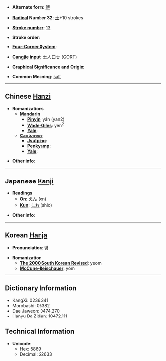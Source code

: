* '''Alternate form''': [[鹽]]

* '''[[Wiktionary:Chinese radical index| Radical]] Number 32''': [[Wiktionary:Chinese radical index 土|土]]+10 strokes

* '''[[Wiktionary:Chinese total strokes index|Stroke number]]''': [[Wiktionary:Chinese total strokes index 13|13]]

* '''Stroke order''': 

* '''[[Wiktionary:Chinese four corner index|Four-Corner System]]''': 

* '''[[Wiktionary:Chinese Cangjie index|Cangjie input]]''': 土人口廿 (GORT)

* '''Graphical Significance and Origin''': 

* '''Common Meaning''': [[salt]]

----

== Chinese [[Hanzi]] ==

* '''Romanizations'''
** '''[[Mandarin]]'''
*** '''[[Pinyin]]''': yán (yan2)
*** '''[[Wade-Giles]]''': yen<sup>2</sup>
*** '''[[Yale]]''': 
** '''[[Cantonese]]'''
*** '''[[Jyutping]]''':
*** '''[[Penkyamp]]''': 
*** '''[[Yale]]''': 

* '''Other info''': 

----

== Japanese [[Kanji]] ==

* '''Readings'''
** '''[[On]]''': [[えん]] (en)
** '''[[Kun]]''': [[しお]] (shio)

* '''Other info''':  

----

== Korean [[Hanja]] ==

* '''Pronunciation''': 염

* '''Romanization'''
** '''[[The 2000 South Korean Revised Romanization|The 2000 South Korean Revised]]''': yeom
** '''[[McCune-Reischauer]]''': yŏm

----

== Dictionary Information ==

* KangXi: 0236.341
* Morobashi: 05382
* Dae Jaweon: 0474.270
* Hanyu Da Zidian: 10472.111

== Technical Information ==

* '''Unicode''':
** Hex: 5869
** Decimal: 22633